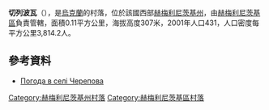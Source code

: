 {{coord|49|30|30|N|26|52|37|E|scale:100000|display=title}}

'''切列波瓦'''（{{lang-uk|Черепова}}），是[[烏克蘭|烏克蘭]]的村落，位於該國西部[[赫梅利尼茨基州|赫梅利尼茨基州]]，由[[赫梅利尼茨基區|赫梅利尼茨基區]]負責管轄，面積0.11平方公里，海拔高度307米，2001年人口431，人口密度每平方公里3,814.2人。

==參考資料==
* [http://weather.in.ua/ua/hmel'nickaja/28251 Погода в селі Черепова] {{Wayback|url=http://weather.in.ua/ua/hmel'nickaja/28251 |date=20111220165924 }}

{{DEFAULTSORT:Черепова}}
[[Category:赫梅利尼茨基州村落|Category:赫梅利尼茨基州村落]]
[[Category:赫梅利尼茨基區村落|Category:赫梅利尼茨基區村落]]


{{Khmelnytskyi-geo-stub}}